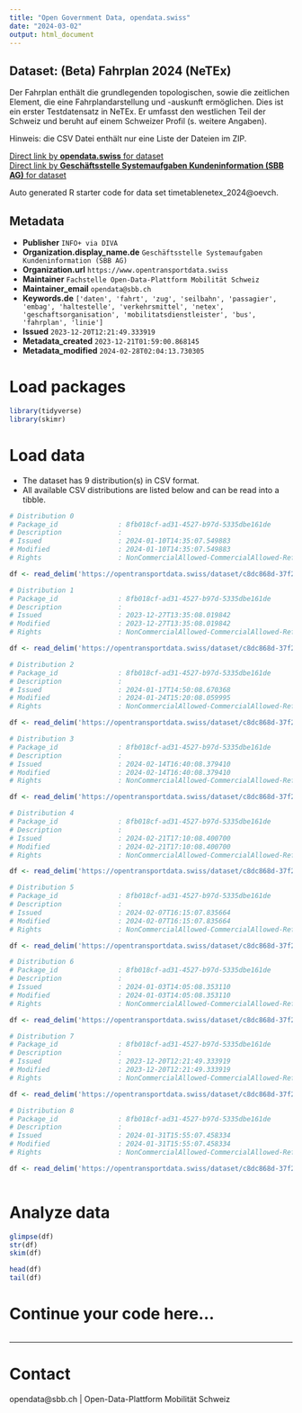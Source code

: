 ```yaml
---
title: "Open Government Data, opendata.swiss"
date: "2024-03-02"
output: html_document
---
```


## Dataset: (Beta) Fahrplan 2024 (NeTEx)

Der Fahrplan enthält die grundlegenden topologischen, sowie die zeitlichen Element, die eine Fahrplandarstellung und -auskunft ermöglichen. Dies ist ein erster Testdatensatz in NeTEx. Er umfasst den westlichen Teil der Schweiz und beruht auf einem Schweizer Profil (s. weitere Angaben).

Hinweis: die CSV Datei enthält nur eine Liste der Dateien im ZIP.


[Direct link by **opendata.swiss** for dataset](https://opendata.swiss/de/dataset/beta-fahrplan-2024-netex)<br>
[Direct link by **Geschäftsstelle Systemaufgaben Kundeninformation (SBB AG)** for dataset](https://opentransportdata.swiss/dataset/timetablenetex_2024)

Auto generated R starter code for data set timetablenetex_2024@oevch.

## Metadata

- **Publisher** `INFO+ via DIVA`
- **Organization.display_name.de** `Geschäftsstelle Systemaufgaben Kundeninformation (SBB AG)`
- **Organization.url** `https://www.opentransportdata.swiss`
- **Maintainer** `Fachstelle Open-Data-Plattform Mobilität Schweiz`
- **Maintainer_email** `opendata@sbb.ch`
- **Keywords.de** `['daten', 'fahrt', 'zug', 'seilbahn', 'passagier', 'embag', 'haltestelle', 'verkehrsmittel', 'netex', 'geschaftsorganisation', 'mobilitatsdienstleister', 'bus', 'fahrplan', 'linie']`
- **Issued** `2023-12-20T12:21:49.333919`
- **Metadata_created** `2023-12-21T01:59:00.868145`
- **Metadata_modified** `2024-02-28T02:04:13.730305`


# Load packages

```r

library(tidyverse)
library(skimr)

```

# Load data

-   The dataset has 9 distribution(s) in CSV format.
-   All available CSV distributions are listed below and can be read into a tibble.

```r

# Distribution 0
# Package_id               : 8fb018cf-ad31-4527-b97d-5335dbe161de
# Description              : 
# Issued                   : 2024-01-10T14:35:07.549883
# Modified                 : 2024-01-10T14:35:07.549883
# Rights                   : NonCommercialAllowed-CommercialAllowed-ReferenceRequired

df <- read_delim('https://opentransportdata.swiss/dataset/c8dc868d-37f2-494e-8ec8-e2c9c0e2f5ce/resource/c7250232-95e6-4a1a-b752-b1691bf97885/download/prod_netex_tt_1.10_che_ski_2024_oev-schweiz_readme_1_1_202401100601.csv')

# Distribution 1
# Package_id               : 8fb018cf-ad31-4527-b97d-5335dbe161de
# Description              : 
# Issued                   : 2023-12-27T13:35:08.019842
# Modified                 : 2023-12-27T13:35:08.019842
# Rights                   : NonCommercialAllowed-CommercialAllowed-ReferenceRequired

df <- read_delim('https://opentransportdata.swiss/dataset/c8dc868d-37f2-494e-8ec8-e2c9c0e2f5ce/resource/784941cf-a90f-4b91-945b-99cf876d222f/download/prod_netex_tt_1.10_che_ski_2024_oev-schweiz_readme_1_1_202312270612.csv')

# Distribution 2
# Package_id               : 8fb018cf-ad31-4527-b97d-5335dbe161de
# Description              : 
# Issued                   : 2024-01-17T14:50:08.670368
# Modified                 : 2024-01-24T15:20:08.059995
# Rights                   : NonCommercialAllowed-CommercialAllowed-ReferenceRequired

df <- read_delim('https://opentransportdata.swiss/dataset/c8dc868d-37f2-494e-8ec8-e2c9c0e2f5ce/resource/393f72c7-a017-4b9a-9ed1-d486cc4751b2/download/prod_netex_tt_1.10_che_ski_2024_oev-schweiz_readme_1_1_202401170601.csv')

# Distribution 3
# Package_id               : 8fb018cf-ad31-4527-b97d-5335dbe161de
# Description              : 
# Issued                   : 2024-02-14T16:40:08.379410
# Modified                 : 2024-02-14T16:40:08.379410
# Rights                   : NonCommercialAllowed-CommercialAllowed-ReferenceRequired

df <- read_delim('https://opentransportdata.swiss/dataset/c8dc868d-37f2-494e-8ec8-e2c9c0e2f5ce/resource/224282ac-7c4e-4a0b-9ec4-9d61ab8860ed/download/prod_netex_tt_1.10_che_ski_2024_oev-schweiz_readme_1_1_202402140602.csv')

# Distribution 4
# Package_id               : 8fb018cf-ad31-4527-b97d-5335dbe161de
# Description              : 
# Issued                   : 2024-02-21T17:10:08.400700
# Modified                 : 2024-02-21T17:10:08.400700
# Rights                   : NonCommercialAllowed-CommercialAllowed-ReferenceRequired

df <- read_delim('https://opentransportdata.swiss/dataset/c8dc868d-37f2-494e-8ec8-e2c9c0e2f5ce/resource/1f0f32c9-5338-4380-97c8-4442e20173c2/download/prod_netex_tt_1.10_che_ski_2024_oev-schweiz_readme_1_1_202402210602.csv')

# Distribution 5
# Package_id               : 8fb018cf-ad31-4527-b97d-5335dbe161de
# Description              : 
# Issued                   : 2024-02-07T16:15:07.835664
# Modified                 : 2024-02-07T16:15:07.835664
# Rights                   : NonCommercialAllowed-CommercialAllowed-ReferenceRequired

df <- read_delim('https://opentransportdata.swiss/dataset/c8dc868d-37f2-494e-8ec8-e2c9c0e2f5ce/resource/2e89cfe8-3b00-45aa-875c-78eb4e4b7a68/download/prod_netex_tt_1.10_che_ski_2024_oev-schweiz_readme_1_1_202402070602.csv')

# Distribution 6
# Package_id               : 8fb018cf-ad31-4527-b97d-5335dbe161de
# Description              : 
# Issued                   : 2024-01-03T14:05:08.353110
# Modified                 : 2024-01-03T14:05:08.353110
# Rights                   : NonCommercialAllowed-CommercialAllowed-ReferenceRequired

df <- read_delim('https://opentransportdata.swiss/dataset/c8dc868d-37f2-494e-8ec8-e2c9c0e2f5ce/resource/600c95cf-774d-4817-86f1-1ce7fea968d4/download/prod_netex_tt_1.10_che_ski_2024_oev-schweiz_readme_1_1_202401030601.csv')

# Distribution 7
# Package_id               : 8fb018cf-ad31-4527-b97d-5335dbe161de
# Description              : 
# Issued                   : 2023-12-20T12:21:49.333919
# Modified                 : 2023-12-20T12:21:49.333919
# Rights                   : NonCommercialAllowed-CommercialAllowed-ReferenceRequired

df <- read_delim('https://opentransportdata.swiss/dataset/c8dc868d-37f2-494e-8ec8-e2c9c0e2f5ce/resource/45f85421-fad2-4e8e-a827-b9dbfe252604/download/prod_netex_tt_1.10_che_ski_2024_oev-schweiz_readme_1_1_202312200612.csv')

# Distribution 8
# Package_id               : 8fb018cf-ad31-4527-b97d-5335dbe161de
# Description              : 
# Issued                   : 2024-01-31T15:55:07.458334
# Modified                 : 2024-01-31T15:55:07.458334
# Rights                   : NonCommercialAllowed-CommercialAllowed-ReferenceRequired

df <- read_delim('https://opentransportdata.swiss/dataset/c8dc868d-37f2-494e-8ec8-e2c9c0e2f5ce/resource/0801bb64-d488-455a-b6c9-24d7713d543e/download/prod_netex_tt_1.10_che_ski_2024_oev-schweiz_readme_1_1_202401310601.csv')



```

# Analyze data

```r

glimpse(df)
str(df)
skim(df)

head(df)
tail(df)

```

# Continue your code here...

```r

```

------------------------------------------------------------------------

# Contact

opendata@sbb.ch | Open-Data-Plattform Mobilität Schweiz

